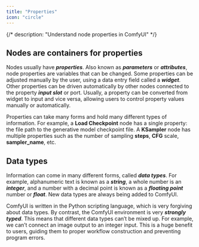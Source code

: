 ```yaml
---
title: "Properties"
icon: "circle"
---
```


{/*
description: "Understand node properties in ComfyUI"
*/}

## Nodes are containers for properties

Nodes usually have **_properties_**. Also known as **_parameters_** or **_attributes_**, node properties are variables that can be changed. Some properties can be adjusted manually by the user, using a data entry field called a **_widget_**. Other properties can be driven automatically by other nodes connected to the property **_input slot_** or port. Usually, a property can be converted from widget to input and vice versa, allowing users to control property values manually or automatically.

Properties can take many forms and hold many different types of information. For example, a **Load Checkpoint** node has a single property:  the file path to the generative model checkpoint file. A **KSampler** node has multiple properties such as the number of sampling **steps**, **CFG** scale, **sampler\_name**, etc.

## Data types

Information can come in many different forms, called **_data types_**. For example, alphanumeric text is known as a **_string_**, a whole number is an **_integer_**, and a number with a decimal point is known as a **_floating point_** number or **_float_**. New data types are always being added to ComfyUI.

ComfyUI is written in the Python scripting language, which is very forgiving about data types. By contrast, the ComfyUI environment is very **_strongly typed_**. This means that different data types can’t be mixed up. For example, we can’t connect an image output to an integer input. This is a huge benefit to users, guiding them to proper workflow construction and preventing program errors.
